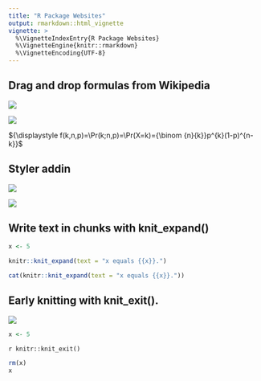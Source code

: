 ```yaml
---
title: "R Package Websites"
output: rmarkdown::html_vignette
vignette: >
  %\VignetteIndexEntry{R Package Websites}
  %\VignetteEngine{knitr::rmarkdown}
  %\VignetteEncoding{UTF-8}
---
```



## Drag and drop formulas from Wikipedia


![](Bino1.jpg)


![](Bino2.jpg)


${\displaystyle f(k,n,p)=\Pr(k;n,p)=\Pr(X=k)={\binom {n}{k}}p^{k}(1-p)^{n-k}}$



## Styler addin


![](Style1.jpg)


![](Style2.jpg)


## Write text in chunks with knit_expand()


```r
x <- 5
```

```r
knitr::knit_expand(text = "x equals {{x}}.")
```

```r
cat(knitr::knit_expand(text = "x equals {{x}}."))
```


## Early knitting with knit_exit().


![](Knitexit.jpg)

```r
x <- 5
```

`r knitr::knit_exit()`

```r
rm(x)
x
```


